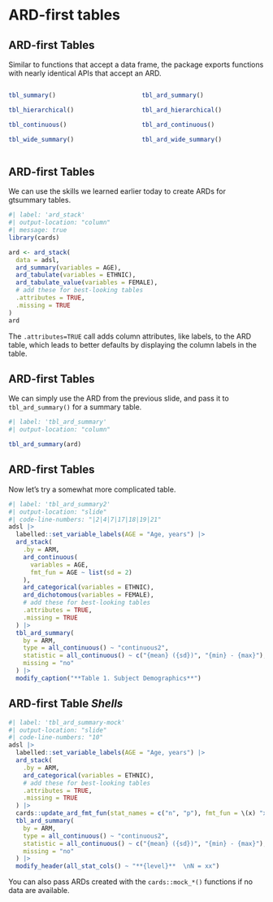 # ARD-first tables

## ARD-first Tables

Similar to functions that accept a data frame, the package exports functions with nearly identical APIs that accept an ARD.

::: columns
::: {.column width="50%"}

```r
tbl_summary()

tbl_hierarchical()

tbl_continuous()

tbl_wide_summary()
```

:::
::: {.column width="50%"}

```r
tbl_ard_summary()

tbl_ard_hierarchical()

tbl_ard_continuous()

tbl_ard_wide_summary()
```

:::
:::

## ARD-first Tables

We can use the skills we learned earlier today to create ARDs for gtsummary tables.

```r
#| label: 'ard_stack'
#| output-location: "column"
#| message: true
library(cards)

ard <- ard_stack(
  data = adsl, 
  ard_summary(variables = AGE),
  ard_tabulate(variables = ETHNIC),
  ard_tabulate_value(variables = FEMALE),
  # add these for best-looking tables
  .attributes = TRUE, 
  .missing = TRUE 
)
ard
```

::: aside
::: {.small}

The `.attributes=TRUE` call adds column attributes, like labels, to the ARD table, which leads to better defaults by displaying the column labels in the table.

:::
:::

## ARD-first Tables

We can simply use the ARD from the previous slide, and pass it to `tbl_ard_summary()` for a summary table.

```r
#| label: 'tbl_ard_summary'
#| output-location: "column"

tbl_ard_summary(ard)
```


## ARD-first Tables

Now let's try a somewhat more complicated table.

```r
#| label: 'tbl_ard_summary2'
#| output-location: "slide"
#| code-line-numbers: "|2|4|7|17|18|19|21"
adsl |> 
  labelled::set_variable_labels(AGE = "Age, years") |> 
  ard_stack( 
    .by = ARM,
    ard_continuous(
      variables = AGE,
      fmt_fun = AGE ~ list(sd = 2)
    ),
    ard_categorical(variables = ETHNIC),
    ard_dichotomous(variables = FEMALE),
    # add these for best-looking tables
    .attributes = TRUE, 
    .missing = TRUE 
  ) |> 
  tbl_ard_summary(
    by = ARM,
    type = all_continuous() ~ "continuous2",
    statistic = all_continuous() ~ c("{mean} ({sd})", "{min} - {max}"),
    missing = "no"
  ) |> 
  modify_caption("**Table 1. Subject Demographics**")
```

## ARD-first Table *Shells*

```r
#| label: 'tbl_ard_summary-mock'
#| output-location: "slide"
#| code-line-numbers: "10"
adsl |> 
  labelled::set_variable_labels(AGE = "Age, years") |> 
  ard_stack( 
    .by = ARM,
    ard_categorical(variables = ETHNIC),
    # add these for best-looking tables
    .attributes = TRUE, 
    .missing = TRUE 
  ) |> 
  cards::update_ard_fmt_fun(stat_names = c("n", "p"), fmt_fun = \(x) "xx") |> 
  tbl_ard_summary(
    by = ARM,
    type = all_continuous() ~ "continuous2",
    statistic = all_continuous() ~ c("{mean} ({sd})", "{min} - {max}"),
    missing = "no"
  ) |> 
  modify_header(all_stat_cols() ~ "**{level}**  \nN = xx")
```

::: aside

You can also pass ARDs created with the `cards::mock_*()` functions if no data are available.

:::
